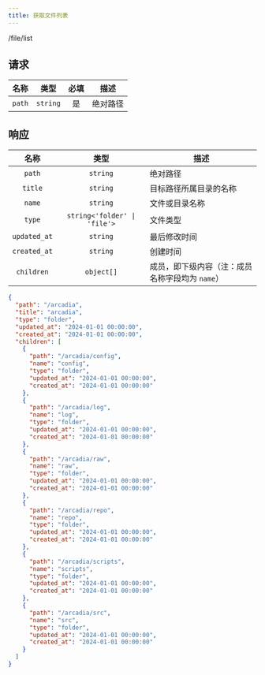 ```yaml
---
title: 获取文件列表
---
```


<GET>/file/list</GET>

## 请求

<APITable>

| 名称 | 类型 | 必填 | 描述 |
| :-: | :-: | :-: | --- |
| `path` | `string` | 是 | 绝对路径 |

</APITable>

## 响应

<APITable>

| 名称 | 类型 | 描述 |
| :-: | :-: | --- |
| `path` | `string` | 绝对路径 |
| `title` | `string` | 目标路径所属目录的名称 |
| `name` | `string` | 文件或目录名称 |
| `type` | `string<'folder' \| 'file'>` | 文件类型  |
| `updated_at` | `string` | 最后修改时间 |
| `created_at` | `string` | 创建时间 |
| `children` | `object[]` | 成员，即下级内容（注：成员名称字段均为 `name`） |

</APITable>

```json title="示例"
{
  "path": "/arcadia",
  "title": "arcadia",
  "type": "folder",
  "updated_at": "2024-01-01 00:00:00",
  "created_at": "2024-01-01 00:00:00",
  "children": [
    {
      "path": "/arcadia/config",
      "name": "config",
      "type": "folder",
      "updated_at": "2024-01-01 00:00:00",
      "created_at": "2024-01-01 00:00:00"
    },
    {
      "path": "/arcadia/log",
      "name": "log",
      "type": "folder",
      "updated_at": "2024-01-01 00:00:00",
      "created_at": "2024-01-01 00:00:00"
    },
    {
      "path": "/arcadia/raw",
      "name": "raw",
      "type": "folder",
      "updated_at": "2024-01-01 00:00:00",
      "created_at": "2024-01-01 00:00:00"
    },
    {
      "path": "/arcadia/repo",
      "name": "repo",
      "type": "folder",
      "updated_at": "2024-01-01 00:00:00",
      "created_at": "2024-01-01 00:00:00"
    },
    {
      "path": "/arcadia/scripts",
      "name": "scripts",
      "type": "folder",
      "updated_at": "2024-01-01 00:00:00",
      "created_at": "2024-01-01 00:00:00"
    },
    {
      "path": "/arcadia/src",
      "name": "src",
      "type": "folder",
      "updated_at": "2024-01-01 00:00:00",
      "created_at": "2024-01-01 00:00:00"
    }
  ]
}
```
